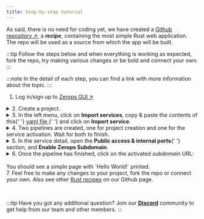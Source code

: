 ```yaml
---
title: Step-by-step tutorial
---
```



As said, there is no need for coding yet, we have created a [Github repository ↗](https://github.com/zeropsio/recipe-rust-hello-world), a **_recipe_**, containing the most simple Rust web application. The repo will be used as a source from which the app will be built.

:::tip
Follow the steps below and when everything is working as expected, fork the repo, try making various changes or be bold and connect your own.
:::

:::note
In the detail of each step, you can find a link with more information about the topic.
:::

1. Log in/sign up to [Zerops GUI ↗](https://app.zerops.io)

<details>

{" "}

<summary>2. Create a project.</summary>
<p>
  Learn more about <a href="/features/infrastructure#project">projects</a> in
  Zerops. See how to{' '}
  <a href="/rust/how-to/create#create-a-project-description-file">import</a> a
  whole project into Zerops.
</p>

</details>

<details>

{" "}

<summary>
  3. In the left menu, click on <b>Import services</b>, copy & paste the
  contents of this{' '}
  <a href="https://github.com/zeropsio/recipe-rust-hello-world/blob/main/import-service/description.yml">
    yaml file
  </a>{' '}
  and click on <b>Import service</b>.
</summary>

{" "}

<p>
  Learn more about{' '}
  <a href="/features/infrastructure#services--containers">services</a> in Zerops
  and how to{' '}
  <a href="/rust/how-to/create#add-rust-service-to-an-existing-project">
  </a>{' '}
  to an existing project.
</p>

{" "}

<p>
  The yaml file includes a `buildFromGit` directive, which ensures a
  one-time build from Git repository source. See how to connect a{' '}
  <a href="/references/github-integration">Github</a> or{' '}
  <a href="/references/github-integration">Gitlab</a> repository to be able to
  trigger automatic builds & deploys.
</p>

</details>

<details>
  <summary>4. Two pipelines are created, one for project creation and one for the service activation. Wait for both to finish.</summary>
  <p>
  Learn more about how the pipelines can be <a href="/rust/how-to/trigger-pipeline">triggered</a> and about <a href="/rust/how-to/build-process">build</a> and <a href="/rust/how-to/deploy-process">deploy</a> processes of a Rust application in Zerops.

Learn more about how to access <a href="/rust/how-to/logs#build-log">build log</a> of your Rust service in Zerops.

  </p>
</details>

<details>
  <summary>
    5. In the service detail, open the <b>Public access & internal ports</b>{' '}
    section, and <b>Enable Zerops Subdomain</b>.
  </summary>
  <p>
    Learn more about how to <a href="/rust/how-to/access">access</a> your Rust
    service in Zerops.
  </p>
</details>

<details>
  <summary>6. Once the pipeline has finished, click on the activated <i>subdomain</i> URL:<br/><br/> You should see a simple page with `Hello World!` printed.</summary>
  <p>
  Congratulations! You have created your first application in Zerops, and we hope to see your own projects soon.

For now, check out other features, such as <a href="/rust/how-to/env-variables">environment variables</a>, <a href="/rust/how-to/logs#runtime-log">runtime log</a> and <a href="/rust/how-to/scaling">scaling</a>.

  </p>
</details>
7. Feel free to make any changes to your project, fork the repo or connect your own. Also see other <a href="https://github.com/zeropsio?q=rust&type=all&language=&sort=">Rust recipes</a> on our Github page.

<p>&nbsp;</p>

:::tip
Have you got any additional question? Join our **[Discord](https://discord.com/invite/WDvCZ54)** community to get help from our team and other members.
:::
